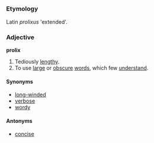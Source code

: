 =={{en}}==

===Etymology===
Latin ''prolixus'' 'extended'.

===Adjective===
'''prolix'''
# Tediously [[lengthy]].
# To use [[large]] or [[obscure]] [[words]], which few [[understand]].

====Synonyms====
*[[long-winded]]
*[[verbose]]
*[[wordy]]

====Antonyms====
*[[concise]]
